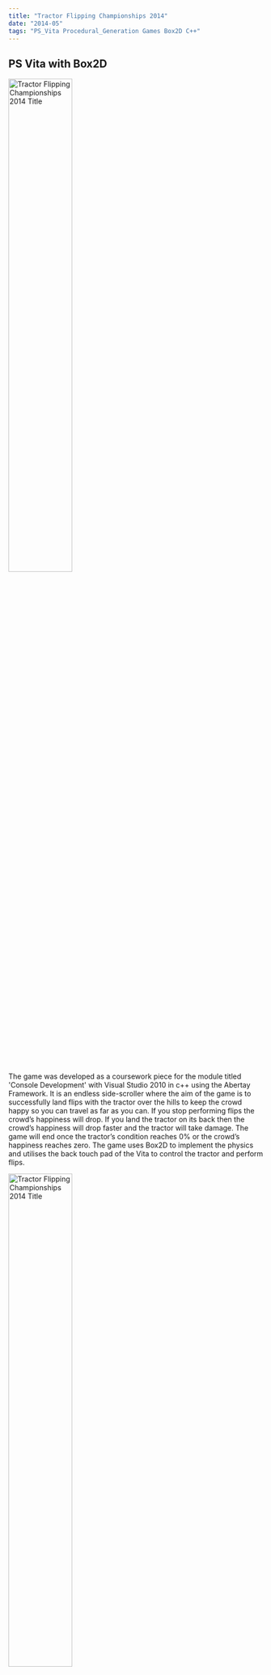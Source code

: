 ```yaml
---
title: "Tractor Flipping Championships 2014"
date: "2014-05"
tags: "PS_Vita Procedural_Generation Games Box2D C++"
---
```


## PS Vita with Box2D

<Image alt="Tractor Flipping Championships 2014 Title" width="50%" src="/assets/projects/tractor-flipping-championships-2014/title.png"/>

The game was developed as a coursework piece for the module titled 'Console Development' with Visual Studio 2010 in c++ using the Abertay Framework.
It is an endless side-scroller where the aim of the game is to successfully land flips with the tractor over the hills to keep the crowd happy so you can travel as far as you can.
If you stop performing flips the crowd’s happiness will drop. If you land the tractor on its back then the crowd’s happiness will drop faster and the tractor will take damage.
The game will end once the tractor’s condition reaches 0% or the crowd’s happiness reaches zero.
The game uses Box2D to implement the physics and utilises the back touch pad of the Vita to control the tractor and perform flips.

<Image alt="Tractor Flipping Championships 2014 Title" width="50%" src="/assets/projects/tractor-flipping-championships-2014/tractor_flipping.gif"/>

When a flip is landed the crowd goes ballistic and cheering can be heard.

<Image alt="Tractor Flipping Championships 2014 Title" src="/assets/projects/tractor-flipping-championships-2014/crowd.gif"/>

The hills are procedurally generated with varying width, height and ranges which can all be adjusted in an options menu

<Image alt="Tractor Flipping Championships 2014 Title" width="50%" src="/assets/projects/tractor-flipping-championships-2014/options.png"/>

## Flipping
Knowing when a flip has been landed is more complicated than it first seems. Flips can be either front flips, back flips or multiple combinations of the two.
Pseudocode is provided, detailing how flips are recognised.

<CodeBlock code={"Check what type of flip the player is attempting\
\nIf the player is not attempting a flip\
\nAnd if the tractor is on its wheels\
\n\tThen depending on the rotation of the tractor set the flip type to either FRONT or BACK. Also set the stage of the flip the tractor is in to the START.\
\nIf the player is attempting a flip (The code will have different numerical values depending on the type of flip the player is attempting).\
\nCheck what stage of the flip the tractor is in\
\n\tIf the tractor is in the START stage of the flip\
\n\tThen depending on the rotation of the tractor, progress to the MIDDLE stage of the flip or exit out of the flip and reset all variables.\
\n\tIf the tractor is in the MIDDLE stage of the flip\
\n\tThen depending on the rotation of the tractor, progress to the END stage of the flip and increase the number of flips attempting by one or regress to the START stage of the flip.\
\n\tIf the tractor is in the END stage of the flip\
\n\tIf the wheels of the tractor are on the ground\
\n\t\tThen award the player with points based on the number of flips achieved and reset all variables.\
\n\tOtherwise\
\n\t\tDepending on the rotation of the tractor, progress to the START stage of the additional flip or regress to the MIDDLE stage of the flip and decrease the number of flips attempting by one."}
/>